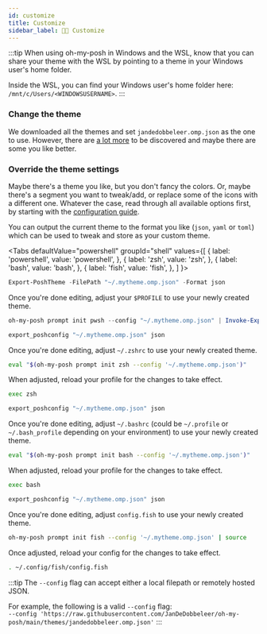 ```yaml
---
id: customize
title: Customize
sidebar_label: 💅🏼 Customize
---
```



:::tip
When using oh-my-posh in Windows and the WSL, know that you can share your theme with the WSL by pointing to a theme in your
Windows user's home folder.

Inside the WSL, you can find your Windows user's home folder here: `/mnt/c/Users/<WINDOWSUSERNAME>`.
:::

### Change the theme

We downloaded all the themes and set `jandedobbeleer.omp.json` as the one to use.
However, there are [a lot more][themes] to be discovered and maybe there are some you like better.

### Override the theme settings

Maybe there's a theme you like, but you don't fancy the colors. Or, maybe there's a segment you
want to tweak/add, or replace some of the icons with a different one. Whatever the case, read through all
available options first, by starting with the [configuration guide][configuration].

You can output the current theme to the format you like (`json`, `yaml` or `toml`) which can be used to tweak
and store as your custom theme.

<Tabs
  defaultValue="powershell"
  groupId="shell"
  values={[
    { label: 'powershell', value: 'powershell', },
    { label: 'zsh', value: 'zsh', },
    { label: 'bash', value: 'bash', },
    { label: 'fish', value: 'fish', },
  ]
}>
<TabItem value="powershell">

```powershell
Export-PoshTheme -FilePath "~/.mytheme.omp.json" -Format json
```

Once you're done editing, adjust your `$PROFILE` to use your newly created theme.

```powershell
oh-my-posh prompt init pwsh --config "~/.mytheme.omp.json" | Invoke-Expression
```

</TabItem>
<TabItem value="zsh">

```bash
export_poshconfig "~/.mytheme.omp.json" json
```

Once you're done editing, adjust `~/.zshrc` to use your newly created theme.

```bash
eval "$(oh-my-posh prompt init zsh --config '~/.mytheme.omp.json')"
```

When adjusted, reload your profile for the changes to take effect.

```bash
exec zsh
```

</TabItem>
<TabItem value="bash">

```bash
export_poshconfig "~/.mytheme.omp.json" json
```

Once you're done editing, adjust `~/.bashrc` (could be `~/.profile` or `~/.bash_profile` depending on your environment) to use your newly created theme.

```bash
eval "$(oh-my-posh prompt init bash --config '~/.mytheme.omp.json')"
```

When adjusted, reload your profile for the changes to take effect.

```bash
exec bash
```

</TabItem>
<TabItem value="fish">

```bash
export_poshconfig "~/.mytheme.omp.json" json
```

Once you're done editing, adjust `config.fish` to use your newly created theme.

```bash
oh-my-posh prompt init fish --config '~/.mytheme.omp.json' | source
```

Once adjusted, reload your config for the changes to take effect.

```bash
. ~/.config/fish/config.fish
```

</TabItem>
</Tabs>

:::tip
The `--config` flag can accept either a local filepath or remotely hosted JSON.

For example, the following is a valid `--config` flag:  
`--config 'https://raw.githubusercontent.com/JanDeDobbeleer/oh-my-posh/main/themes/jandedobbeleer.omp.json'`
:::


[themes]: themes.md
[configuration]: config-overview.md
